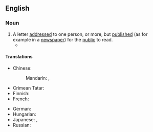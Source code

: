 ==English==

===Noun===
{{en-noun}}

# A letter [[address]]ed to one person, or more, but [[published]] (as for example in a [[newspaper]]) for the [[public]] to read.
#* {{quote-journal
|lang=en
|date=December 14, 2011
|author=Angelique Chrisafis
|title=Rachida Dati accuses French PM of sexism and elitism
|work=Guardian
|url=http://www.guardian.co.uk/world/2011/dec/14/rachida-dati-french-sexism-elitism
|page=
|passage=For months, Dati warned she would refuse to stand aside. Now she has stunned the political class with an '''open letter''' to Fillon in Le Monde, a scathing character assassination accusing him of the "lone ambition" of a disillusioned political elite, of doing politics in a way that "never favoured women" and stopping ethnic-minority candidates from progressing at elections. She said he was committing "a sad mistake" in trying to run in Paris.}}

====Translations====
{{trans-top|published letter}}
* Chinese:
*: Mandarin: {{t+|cmn|公開信}}, {{t+|cmn|公开信|tr=gōngkāixìn}}
* Crimean Tatar: {{t|crh|açıq mektüp}}
* Finnish: {{t|fi|avoin kirje}}
* French: {{t+|fr|lettre ouverte|f}}
{{trans-mid}}
* German: {{t+|de|offener Brief|m}}
* Hungarian: {{t|hu|nyílt levél}}
* Japanese: {{t|ja|公開状|tr=kōkaijō}}, {{t|ja|公開書簡|tr=kōkai shokan}}
* Russian: {{t-needed|ru}}
{{trans-bottom}}